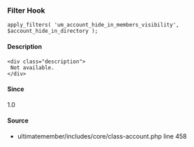 
### Filter Hook    
    
```
apply_filters( 'um_account_hide_in_members_visibility', $account_hide_in_directory );
```

#### Description
    <div class="description">
     Not available.
    </div>

#### Since
<div class="description">
1.0
</div>

#### Source
  - <Link href="/developer/files/includes-core-class-account#source-view.458">ultimatemember/includes/core/class-account.php</Link> <Link href="/developer/files/includes-core-class-account#source-view.458">line 458</Link>

